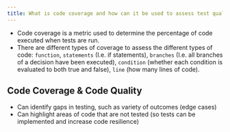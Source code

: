 ```yaml
---
title: What is code coverage and how can it be used to assess test quality?
---
```


- Code coverage is a metric used to determine the percentage of code executed when tests are run.
- There are different types of coverage to assess the different types of code: `function`, `statements` (I.e. if statements), `branches` (I.e. all branches of a decision have been executed), `condition` (whether each condition is evaluated to both true and false), `line` (how many lines of code).

## Code Coverage & Code Quality

- Can identify gaps in testing, such as variety of outcomes (edge cases)
- Can highlight areas of code that are not tested (so tests can be implemented and increase code resilience)
